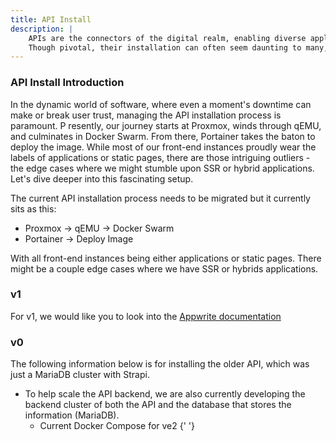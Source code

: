 ```yaml
---
title: API Install
description: |
    APIs are the connectors of the digital realm, enabling diverse applications to converse seamlessly.
    Though pivotal, their installation can often seem daunting to many, thus in this guide we'll demystify the process, ensuring you can integrate an API with confidence.
---
```



### API Install Introduction

In the dynamic world of software, where even a moment's downtime can make or break user trust, managing the API installation process is paramount. P
resently, our journey starts at Proxmox, winds through qEMU, and culminates in Docker Swarm.
From there, Portainer takes the baton to deploy the image.
While most of our front-end instances proudly wear the labels of applications or static pages, there are those intriguing outliers - the edge cases where we might stumble upon SSR or hybrid applications.
Let's dive deeper into this fascinating setup.


The current API installation process needs to be migrated but it currently sits as this:

- Proxmox -> qEMU -> Docker Swarm
- Portainer -> Deploy Image

With all front-end instances being either applications or static pages. 
There might be a couple edge cases where we have SSR or hybrids applications.

### v1

For v1, we would like you to look into the [Appwrite documentation](/application/appwrite/)

### v0

The following information below is for installing the older API, which was just a MariaDB cluster with Strapi.

- To help scale the API backend, we are also currently developing the backend cluster of both the API and the database that stores the information (MariaDB).
  - Current Docker Compose for ve2
    {' '}
    <Github
    	src="data/api/ve2/docker-compose.yml"
    	description="This is the current docker compose for a ve2 that runs our API."
    />